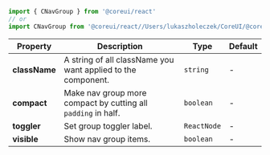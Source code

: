 
```jsx
import { CNavGroup } from '@coreui/react'
// or
import CNavGroup from '@coreui/react//Users/lukaszholeczek/CoreUI/@coreui/react/packages/coreui-react/src/components/nav/CNavGroup'
```

| Property | Description | Type | Default |
| --- | --- | --- | --- |
| **className** | A string of all className you want applied to the component. | `string` | - |
| **compact** | Make nav group more compact by cutting all `padding` in half. | `boolean` | - |
| **toggler** | Set group toggler label. | `ReactNode` | - |
| **visible** | Show nav group items. | `boolean` | - |
